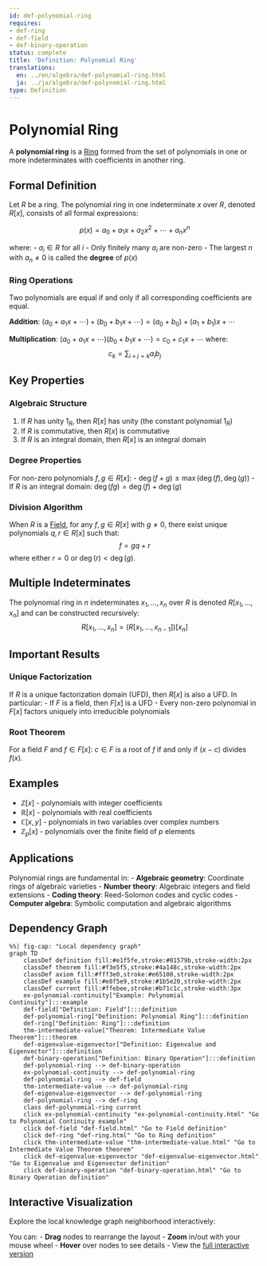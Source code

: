 ```yaml
---
id: def-polynomial-ring
requires:
- def-ring
- def-field
- def-binary-operation
status: complete
title: 'Definition: Polynomial Ring'
translations:
  en: ../en/algebra/def-polynomial-ring.html
  ja: ../ja/algebra/def-polynomial-ring.html
type: Definition
---
```


# Polynomial Ring {#def-polynomial-ring}

A **polynomial ring** is a [Ring](def-ring.qmd) formed from the set of polynomials in one or more indeterminates with coefficients in another ring.

## Formal Definition

Let $R$ be a ring. The polynomial ring in one indeterminate $x$ over $R$, denoted $R[x]$, consists of all formal expressions:

$$p(x) = a_0 + a_1x + a_2x^2 + \cdots + a_nx^n$$

where:
- $a_i \in R$ for all $i$
- Only finitely many $a_i$ are non-zero
- The largest $n$ with $a_n \neq 0$ is called the **degree** of $p(x)$

### Ring Operations

Two polynomials are equal if and only if all corresponding coefficients are equal.

**Addition**: $(a_0 + a_1x + \cdots) + (b_0 + b_1x + \cdots) = (a_0 + b_0) + (a_1 + b_1)x + \cdots$

**Multiplication**: $(a_0 + a_1x + \cdots)(b_0 + b_1x + \cdots) = c_0 + c_1x + \cdots$ where:
$$c_k = \sum_{i+j=k} a_ib_j$$

## Key Properties

### Algebraic Structure

1. If $R$ has unity $1_R$, then $R[x]$ has unity (the constant polynomial $1_R$)
2. If $R$ is commutative, then $R[x]$ is commutative
3. If $R$ is an integral domain, then $R[x]$ is an integral domain

### Degree Properties

For non-zero polynomials $f, g \in R[x]$:
- $\deg(f + g) \leq \max(\deg(f), \deg(g))$
- If $R$ is an integral domain: $\deg(fg) = \deg(f) + \deg(g)$

### Division Algorithm

When $R$ is a [Field](def-field.qmd), for any $f, g \in R[x]$ with $g \neq 0$, there exist unique polynomials $q, r \in R[x]$ such that:
$$f = gq + r$$
where either $r = 0$ or $\deg(r) < \deg(g)$.

## Multiple Indeterminates

The polynomial ring in $n$ indeterminates $x_1, \ldots, x_n$ over $R$ is denoted $R[x_1, \ldots, x_n]$ and can be constructed recursively:
$$R[x_1, \ldots, x_n] = (R[x_1, \ldots, x_{n-1}])[x_n]$$

## Important Results

### Unique Factorization

If $R$ is a unique factorization domain (UFD), then $R[x]$ is also a UFD. In particular:
- If $F$ is a field, then $F[x]$ is a UFD
- Every non-zero polynomial in $F[x]$ factors uniquely into irreducible polynomials

### Root Theorem

For a field $F$ and $f \in F[x]$: $c \in F$ is a root of $f$ if and only if $(x - c)$ divides $f(x)$.

## Examples

- $\mathbb{Z}[x]$ - polynomials with integer coefficients
- $\mathbb{R}[x]$ - polynomials with real coefficients
- $\mathbb{C}[x, y]$ - polynomials in two variables over complex numbers
- $\mathbb{Z}_p[x]$ - polynomials over the finite field of $p$ elements

## Applications

Polynomial rings are fundamental in:
- **Algebraic geometry**: Coordinate rings of algebraic varieties
- **Number theory**: Algebraic integers and field extensions
- **Coding theory**: Reed-Solomon codes and cyclic codes
- **Computer algebra**: Symbolic computation and algebraic algorithms

## Dependency Graph

```mermaid
%%| fig-cap: "Local dependency graph"
graph TD
    classDef definition fill:#e1f5fe,stroke:#01579b,stroke-width:2px
    classDef theorem fill:#f3e5f5,stroke:#4a148c,stroke-width:2px
    classDef axiom fill:#fff3e0,stroke:#e65100,stroke-width:2px
    classDef example fill:#e8f5e9,stroke:#1b5e20,stroke-width:2px
    classDef current fill:#ffebee,stroke:#b71c1c,stroke-width:3px
    ex-polynomial-continuity["Example: Polynomial Continuity"]:::example
    def-field["Definition: Field"]:::definition
    def-polynomial-ring["Definition: Polynomial Ring"]:::definition
    def-ring["Definition: Ring"]:::definition
    thm-intermediate-value["Theorem: Intermediate Value Theorem"]:::theorem
    def-eigenvalue-eigenvector["Definition: Eigenvalue and Eigenvector"]:::definition
    def-binary-operation["Definition: Binary Operation"]:::definition
    def-polynomial-ring --> def-binary-operation
    ex-polynomial-continuity --> def-polynomial-ring
    def-polynomial-ring --> def-field
    thm-intermediate-value --> def-polynomial-ring
    def-eigenvalue-eigenvector --> def-polynomial-ring
    def-polynomial-ring --> def-ring
    class def-polynomial-ring current
    click ex-polynomial-continuity "ex-polynomial-continuity.html" "Go to Polynomial Continuity example"
    click def-field "def-field.html" "Go to Field definition"
    click def-ring "def-ring.html" "Go to Ring definition"
    click thm-intermediate-value "thm-intermediate-value.html" "Go to Intermediate Value Theorem theorem"
    click def-eigenvalue-eigenvector "def-eigenvalue-eigenvector.html" "Go to Eigenvalue and Eigenvector definition"
    click def-binary-operation "def-binary-operation.html" "Go to Binary Operation definition"
```

## Interactive Visualization

Explore the local knowledge graph neighborhood interactively:

::: {.graph-viz data-id="def-polynomial-ring" data-width="700" data-height="500"}
:::

You can:
- **Drag** nodes to rearrange the layout
- **Zoom** in/out with your mouse wheel
- **Hover** over nodes to see details
- View the [full interactive version](../../output/interactive/def-polynomial-ring.html){target="_blank"}
